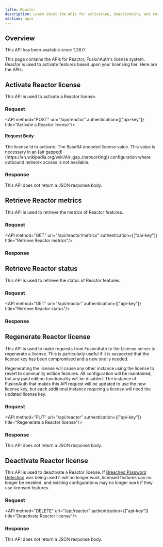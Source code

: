 ```yaml
---
title: Reactor
description: Learn about the APIs for activating, deactivating, and retrieving the status of a FusionAuth Reactor license.
section: apis
---
```


## Overview

<Aside type="version">
This API has been available since 1.26.0
</Aside>

This page contains the APIs for Reactor, FusionAuth's license system. Reactor is used to activate features based upon your licensing tier. Here are the APIs:


## Activate Reactor license

This API is used to activate a Reactor license.

### Request

<API method="POST" uri="/api/reactor" authentication={["api-key"]} title="Activate a Reactor license"/>

#### Request Body

<APIBlock>
  <APIField name="licenseId" type="String" required>
    The license Id to activate.
  </APIField>
  <APIField name="license" type="String" optional>
    The Base64 encoded license value. This value is necessary in an [air gapped](https://en.wikipedia.org/wiki/Air_gap_(networking)) configuration where outbound network access is not available.
  </APIField>
</APIBlock>

### Response

This API does not return a JSON response body.

<StandardPostResponseCodes never_search_error success_code="200" success_message="The request was successful." />

## Retrieve Reactor metrics

This API is used to retrieve the metrics of Reactor features.

### Request

<API method="GET" uri="/api/reactor/metrics" authentication={["api-key"]} title="Retrieve Reactor metrics"/>

### Response

<StandardGetResponseCodes no_errors never_missing never_search_error />

<ReactorMetricsResponseBody />

## Retrieve Reactor status

This API is used to retrieve the status of Reactor features.

### Request

<API method="GET" uri="/api/reactor" authentication={["api-key"]} title="Retrieve Reactor status"/>

### Response

<StandardGetResponseCodes no_errors never_missing never_search_error />

<ReactorStatusResponseBody />

## Regenerate Reactor license

This API is used to make requests from FusionAuth to the License server to regenerate a license. This is particularly useful if it is suspected that the license key has been compromised and a new one is needed.

Regenerating the license will cause any other instance using the license to revert to community edition features. All configuration will be maintained, but any paid edition functionality will be disabled. The instance of FusionAuth that makes this API request will be updated to use the new license key, but each additional instance requiring a license will need the updated license key.

### Request

<API method="PUT" uri="/api/reactor" authentication={["api-key"]} title="Regenerate a Reactor license"/>

### Response

This API does not return a JSON response body.

<StandardPutResponseCodes never_search_error success_code="200" success_message="The request was successful. The response will be empty." />


## Deactivate Reactor license

This API is used to deactivate a Reactor license.
If [Breached Password Detection](/docs/operate/secure-and-monitor/breached-password-detection/) was being used it will no longer work, licensed features can no longer be enabled, and existing configurations may no longer work if they use licensed features.

### Request

<API method="DELETE" uri="/api/reactor" authentication={["api-key"]} title="Deactivate Reactor license"/>

### Response

This API does not return a JSON response body.

<StandardDeleteResponseCodes never_search_error success_code="200" success_message="The request was successful. The response will be empty." />
